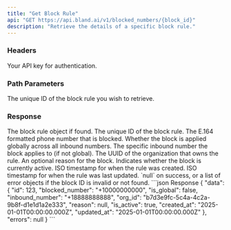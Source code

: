 ```yaml
---
title: "Get Block Rule"
api: "GET https://api.bland.ai/v1/blocked_numbers/{block_id}"
description: "Retrieve the details of a specific block rule."
---
```


### Headers

<ParamField header="authorization" type="string" required>
  Your API key for authentication.
</ParamField>

### Path Parameters

<ParamField path="block_id" type="number" required>
  The unique ID of the block rule you wish to retrieve.
</ParamField>

### Response

<ResponseField name="data" type="object">
  The block rule object if found.
</ResponseField>

<ResponseField name="data.id" type="number">
  The unique ID of the block rule.
</ResponseField>

<ResponseField name="data.blocked_number" type="string">
  The E.164 formatted phone number that is blocked.
</ResponseField>

<ResponseField name="data.is_global" type="boolean">
  Whether the block is applied globally across all inbound numbers.
</ResponseField>

<ResponseField name="data.inbound_number" type="string|null">
  The specific inbound number the block applies to (if not global).
</ResponseField>

<ResponseField name="data.org_id" type="string">
  The UUID of the organization that owns the rule.
</ResponseField>

<ResponseField name="data.reason" type="string|null">
  An optional reason for the block.
</ResponseField>

<ResponseField name="data.is_active" type="boolean">
  Indicates whether the block is currently active.
</ResponseField>

<ResponseField name="data.created_at" type="string">
  ISO timestamp for when the rule was created.
</ResponseField>

<ResponseField name="data.updated_at" type="string">
  ISO timestamp for when the rule was last updated.
</ResponseField>

<ResponseField name="errors" type="null|array">
  `null` on success, or a list of error objects if the block ID is invalid or not found.
</ResponseField>

<ResponseExample>
```json Response
{
  "data": {
    "id": 123,
    "blocked_number": "+10000000000",
    "is_global": false,
    "inbound_number": "+18888888888",
    "org_id": "b7d3e9fc-5c4a-4c2a-9b8f-d1e1d1a2e333",
    "reason": null,
    "is_active": true,
    "created_at": "2025-01-01T00:00:00.000Z",
    "updated_at": "2025-01-01T00:00:00.000Z"
  },
  "errors": null
}
```
</ResponseExample>